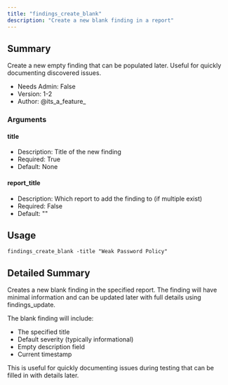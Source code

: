 ```yaml
---
title: "findings_create_blank"
description: "Create a new blank finding in a report"
---
```


## Summary

Create a new empty finding that can be populated later. Useful for quickly documenting discovered issues.

- Needs Admin: False
- Version: 1-2
- Author: @its_a_feature_

### Arguments

#### title
- Description: Title of the new finding
- Required: True
- Default: None

#### report_title
- Description: Which report to add the finding to (if multiple exist)
- Required: False
- Default: ""


## Usage

```
findings_create_blank -title "Weak Password Policy"
```

## Detailed Summary

Creates a new blank finding in the specified report. The finding will have minimal information and can be updated later with full details using findings_update.

The blank finding will include:
- The specified title
- Default severity (typically informational)
- Empty description field
- Current timestamp

This is useful for quickly documenting issues during testing that can be filled in with details later.
